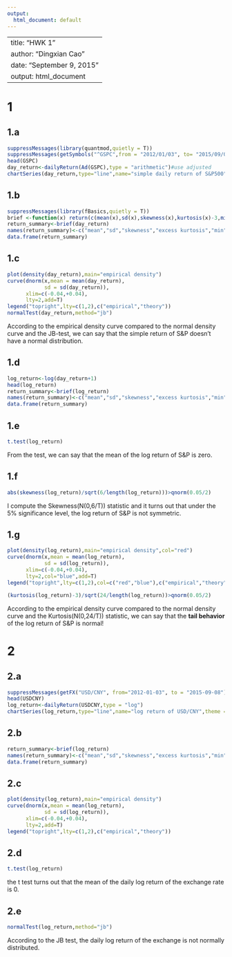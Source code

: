 ```yaml
---
output:
  html_document: default
---
```

---
title: "HWK 1"
author: "Dingxian Cao"
date: "September 9, 2015"
output: html_document
---  

# 1  

## 1.a
```r
suppressMessages(library(quantmod,quietly = T))
suppressMessages(getSymbols("^GSPC",from = "2012/01/03", to= "2015/09/08"))
head(GSPC)
day_return<-dailyReturn(Ad(GSPC),type = "arithmetic")#use adjusted
chartSeries(day_return,type="line",name="simple daily return of S&P500",theme = chartTheme("white"))
``` 

## 1.b
```r
suppressMessages(library(fBasics,quietly = T))
brief <-function(x) return(c(mean(x),sd(x),skewness(x),kurtosis(x)-3,min(x),max(x)))
return_summary<-brief(day_return)
names(return_summary)<-c("mean","sd","skewness","excess kurtosis","min","max")
data.frame(return_summary) 
```

## 1.c  
```r
plot(density(day_return),main="empirical density")
curve(dnorm(x,mean = mean(day_return),
            sd = sd(day_return)),
      xlim=c(-0.04,+0.04),
      lty=2,add=T)
legend("topright",lty=c(1,2),c("empirical","theory"))
normalTest(day_return,method="jb") 
```  

According to the empirical density curve compared to the normal density curve and the JB-test, we can say that the simple return of S&P doesn't have a normal distribution.

## 1.d
```r
log_return<-log(day_return+1)
head(log_return)
return_summary<-brief(log_return)
names(return_summary)<-c("mean","sd","skewness","excess kurtosis","min","max")
data.frame(return_summary)  
```

## 1.e 

```r
t.test(log_return) 
```
From the test, we can say that the mean of the log return of S&P is zero.

## 1.f
```r
abs(skewness(log_return)/sqrt(6/length(log_return)))>qnorm(0.05/2)
```
I compute the  Skewness(N(0,6/T)) statistic and it turns out that under the 5% significance level, the log return of S&P is not symmetric.

## 1.g 

```r
plot(density(log_return),main="empirical density",col="red")
curve(dnorm(x,mean = mean(log_return),
            sd = sd(log_return)),
      xlim=c(-0.04,+0.04),
      lty=2,col="blue",add=T)
legend("topright",lty=c(1,2),col=c("red","blue"),c("empirical","theory"))

(kurtosis(log_return)-3)/sqrt(24/length(log_return))>qnorm(0.05/2)
```

According to the empirical density curve compared to the normal density curve and the Kurtosis(N(0,24/T)) statistic, we can say that the **tail behavior** of the log return of S&P is normal!

# 2 

## 2.a
```r
suppressMessages(getFX("USD/CNY", from="2012-01-03", to = "2015-09-08"))
head(USDCNY)
log_return<-dailyReturn(USDCNY,type = "log")
chartSeries(log_return,type="line",name="log return of USD/CNY",theme = chartTheme("white"))
```

## 2.b
```r
return_summary<-brief(log_return)
names(return_summary)<-c("mean","sd","skewness","excess kurtosis","min","max")
data.frame(return_summary) 
```

## 2.c
```r
plot(density(log_return),main="empirical density")
curve(dnorm(x,mean = mean(log_return),
            sd = sd(log_return)),
      xlim=c(-0.04,+0.04),
      lty=2,add=T)
legend("topright",lty=c(1,2),c("empirical","theory"))
```

## 2.d
```r
t.test(log_return)
```
the t test turns out that the mean of the daily log return of the exchange rate is 0.

## 2.e  
```r
normalTest(log_return,method="jb") 
```
According to the JB test, the daily log return of the exchange is not normally distributed.

